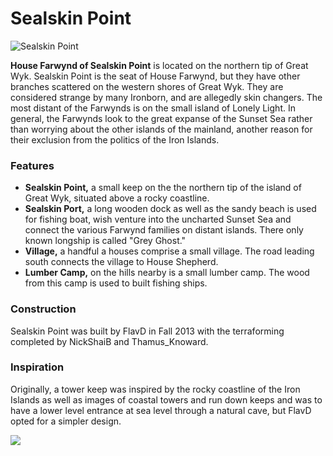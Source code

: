 

# Sealskin Point

<Image
  src="https://cdn.sanity.io/images/1as7cn02/production/44f0f4cbc116d336b6f253161c4ea303b9af2b01-1920x1017.png?w=976&h=350&fit=crop&crop=center&auto=format"
  alt="Sealskin Point"
  width={976}
  height={350}
/>

<ProjectDetails
  floatRight
  region="Iron Islands"
  house="House Farwynd"
  type="Keep"
  status="Completed"
  warp="/warp sealskinpoint"
  projectLead="Galivis"
  dateStarted="April 20, 2014"
  dateCompleted="April 20, 2014"
/>

**House Farwynd of Sealskin Point** is located on the northern tip of Great Wyk. Sealskin Point is the seat of House Farwynd, but they have other branches scattered on the western shores of Great Wyk. They are considered strange by many Ironborn, and are allegedly skin changers. The most distant of the Farwynds is on the small island of Lonely Light. In general, the Farwynds look to the great expanse of the Sunset Sea rather than worrying about the other islands of the mainland, another reason for their exclusion from the politics of the Iron Islands.

### Features

- **Sealskin Point,** a small keep on the the northern tip of the island of Great Wyk, situated above a rocky coastline.
- **Sealskin Port,** a long wooden dock as well as the sandy beach is used for fishing boat, wish venture into the uncharted Sunset Sea and connect the various Farwynd families on distant islands. There only known longship is called "Grey Ghost."
- **Village,** a handful a houses comprise a small village. The road leading south connects the village to House Shepherd.
- **Lumber Camp,** on the hills nearby is a small lumber camp. The wood from this camp is used to built fishing ships.

### Construction

Sealskin Point was built by FlavD in Fall 2013 with the terraforming completed by NickShaiB and Thamus_Knoward.

### Inspiration

Originally, a tower keep was inspired by the rocky coastline of the Iron Islands as well as images of coastal towers and run down keeps and was to have a lower level entrance at sea level through a natural cave, but FlavD opted for a simpler design.

![](https://cdn.sanity.io/images/1as7cn02/production/2dbd96351bff3e9f2a21283e69c76a84e3d87b61-610x406.jpg)
